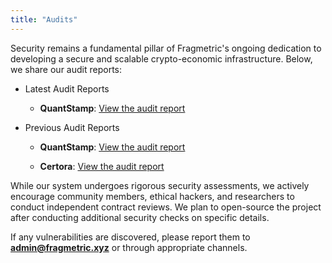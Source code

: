 ```yaml
---
title: "Audits"
---
```


Security remains a fundamental pillar of Fragmetric's ongoing dedication to developing a secure and scalable crypto-economic infrastructure. Below, we share our audit reports:

* Latest Audit Reports

  * **QuantStamp**: [View the audit report](https://certificate.quantstamp.com/full/fragmetric-liquid-restaking-program/e741c4bd-1e2e-4546-8377-2f0dded8976c/index.html)

* Previous Audit Reports

  * **QuantStamp**: [View the audit report](https://docs.fragmetric.xyz/content/files/2024/11/QuantStamp---Fragmetric-Phase1-Final-Report.pdf)

  * **Certora**: [View the audit report](https://certora.cdn.prismic.io/certora/Z0TJ8a8jQArT1So1_Fragmetricv1InformeFinal.pdf)

While our system undergoes rigorous security assessments, we actively encourage community members, ethical hackers, and researchers to conduct independent contract reviews. We plan to open-source the project after conducting additional security checks on specific details.

If any vulnerabilities are discovered, please report them to [**admin@fragmetric.xyz**]() or through appropriate channels.